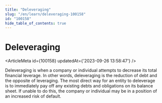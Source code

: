 ```yaml
---
title: "Deleveraging"
slug: "/en/learn/deleveraging-100158"
id: "100158"
hide_table_of_contents: true
---
```



# Deleveraging

<ArticleMeta id={100158} updatedAt={'2023-09-26 13:58:47'} />
<div className='border-solid border-b border-t-0 my-4 border-[var(--ifm-color-gray-300)]' />

Deleveraging is when a company or individual attempts to decrease its total financial leverage. In other words, deleveraging is the reduction of debt and the opposite of leveraging. The most direct way for an entity to deleverage is to immediately pay off any existing debts and obligations on its balance sheet. If unable to do this, the company or individual may be in a position of an increased risk of default.
